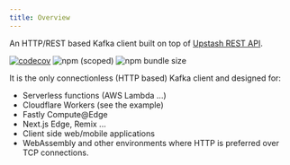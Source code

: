 ```yaml
---
title: Overview
---
```


An HTTP/REST based Kafka client built on top of
[Upstash REST API](https://docs.upstash.com/kafka/rest).

[![codecov](https://codecov.io/gh/chronark/upstash-kafka/branch/main/graph/badge.svg?token=BBJ1FCHPF0)](https://codecov.io/gh/chronark/upstash-kafka)
![npm (scoped)](https://img.shields.io/npm/v/@upstash/kafka)
![npm bundle size](https://img.shields.io/bundlephobia/minzip/@upstash/kafka)

It is the only connectionless (HTTP based) Kafka client and designed for:

-   Serverless functions (AWS Lambda ...)
-   Cloudflare Workers (see the example)
-   Fastly Compute@Edge
-   Next.js Edge, Remix ...
-   Client side web/mobile applications
-   WebAssembly and other environments where HTTP is preferred over TCP
    connections.
